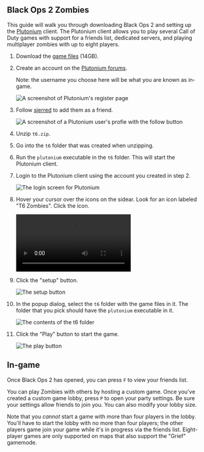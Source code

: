
<Layout title="Black Ops 2 Zombies"  index={false}>
<div class="grid justify-center dark:bg-black">
<article class="prose dark:prose-invert m-6">

# Black Ops 2 Zombies

This guide will walk you through downloading Black Ops 2 and setting up the [Plutonium](https://plutonium.pw/) client. The Plutonium client allows you to play several Call of Duty games with support for a friends list, dedicated servers, and playing multiplayer zombies with up to eight players.

1. Download the [game files](https://files.sjer.red/games/t6.zip) (14GB).
1. Create an account on the [Plutonium forums](https://forum.plutonium.pw/register).

   Note: the username you choose here will be what you are known as in-game.

   <Image src={Register} alt="A screenshot of Plutonium's register page" />

1. Follow [sjerred](https://forum.plutonium.pw/user/sjerred) to add them as a friend.

   <Image
     src={Follow}
     alt="A screenshot of a Plutonium user's profie with the follow button"
   />

1. Unzip `t6.zip`.
1. Go into the `t6` folder that was created when unzipping.
1. Run the `plutonium` executable in the `t6` folder. This will start the Plutonium client.
1. Login to the Plutonium client using the account you created in step 2.

   <Image src={Login} alt="The login screen for Plutonium" />

1. Hover your cursor over the icons on the sidear. Look for an icon labeled "T6 Zombies". Click the icon.

   <video controls autoplay>
     <source src={Sidebar} type="video/mp4" />
   </video>

1. Click the "setup" button.

   <Image src={Setup} alt="The setup button" />

1. In the popup dialog, select the `t6` folder with the game files in it. The folder that you pick should have the `plutonium` executable in it.

   <Image src={Folder} alt="The contents of the t6 folder" />

1. Click the "Play" button to start the game.

   <Image src={Play} alt="The play button" />

## In-game

Once Black Ops 2 has opened, you can press `F` to view your friends list.

You can play Zombies with others by hosting a custom game. Once you've created a custom game lobby, press `P` to open your party settings. Be sure your settings allow friends to join you. You can also modify your lobby size.

Note that you _cannot_ start a game with more than four players in the lobby. You'll have to start the lobby with no more than four players; the other players game join your game while it's in progress via the friends list. Eight-player games are only supported on maps that also support the "Grief" gamemode.

</article>
</div>
</Layout>
